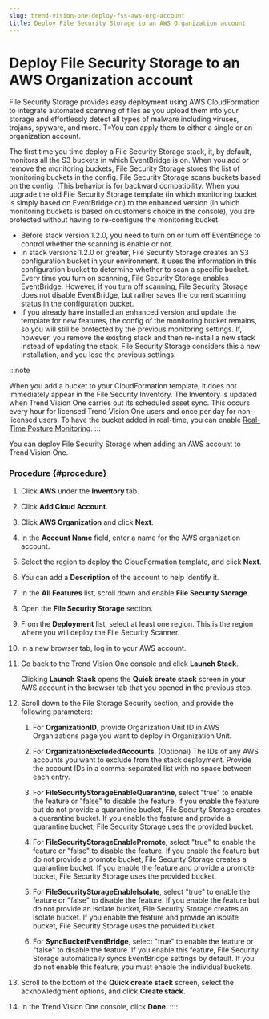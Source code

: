 ```yaml
---
slug: trend-vision-one-deploy-fss-aws-org-account
title: Deploy File Security Storage to an AWS Organization account
---
```

# Deploy File Security Storage to an AWS Organization account

File Security Storage provides easy deployment using AWS CloudFormation to integrate automated scanning of files as you upload them into your storage and effortlessly detect all types of malware including viruses, trojans, spyware, and more. T=You can apply them to either a single or an organization account.

The first time you time deploy a File Security Storage stack, it, by default, monitors all the S3 buckets in which EventBridge is on. When you add or remove the monitoring buckets, File Security Storage stores the list of monitoring buckets in the config. File Security Storage scans buckets based on the config. (This behavior is for backward compatibility. When you upgrade the old File Security Storage template (in which monitoring bucket is simply based on EventBridge on) to the enhanced version (in which monitoring buckets is based on customer’s choice in the console), you are protected without having to re-configure the monitoring bucket.

- Before stack version 1.2.0, you need to turn on or turn off EventBridge to control whether the scanning is enable or not.
- In stack versions 1.2.0 or greater, File Security Storage creates an S3 configuration bucket in your environment. it uses the information in this configuration bucket to determine whether to scan a specific bucket. Every time you turn on scanning, File Security Storage enables EventBridge. However, if you turn off scanning, File Security Storage does not disable EventBridge, but rather saves the current scanning status in the configuration bucket.
- If you already have installed an enhanced version and update the template for new features, the config of the monitoring bucket remains, so you will still be protected by the previous monitoring settings. If, however, you remove the existing stack and then re-install a new stack instead of updating the stack, File Security Storage considers this a new installation, and you lose the previous settings.

:::note

When you add a bucket to your CloudFormation template, it does not immediately appear in the File Security Inventory. The Inventory is updated when Trend Vision One carries out its scheduled asset sync. This occurs every hour for licensed Trend Vision One users and once per day for non-licensed users. To have the bucket added in real-time, you can enable [Real-Time Posture Monitoring](https://docs.trendmicro.com/en-us/documentation/article/trend-vision-one-real-time-threat-monitoring).
:::

You can deploy File Security Storage when adding an AWS account to Trend Vision One.

### Procedure {#procedure}

1.  Click **AWS** under the **Inventory** tab.

2.  Click **Add Cloud Account**.

3.  Click **AWS Organization** and click **Next**.

4.  In the **Account Name** field, enter a name for the AWS organization account.

5.  Select the region to deploy the CloudFormation template, and click **Next**.

6.  You can add a **Description** of the account to help identify it.

7.  In the **All Features** list, scroll down and enable **File Security Storage**.

8.  Open the **File Security Storage** section.

9.  From the **Deployment** list, select at least one region. This is the region where you will deploy the File Security Scanner.

10. In a new browser tab, log in to your AWS account.

11. Go back to the Trend Vision One console and click **Launch Stack**.

    Clicking **Launch Stack** opens the **Quick create stack** screen in your AWS account in the browser tab that you opened in the previous step.

12. Scroll down to the File Storage Security section, and provide the following parameters:

    1.  For **OrganizationID**, provide Organization Unit ID in AWS Organizations page you want to deploy in Organization Unit.

    2.  For **OrganizationExcludedAccounts**, (Optional) The IDs of any AWS accounts you want to exclude from the stack deployment. Provide the account IDs in a comma-separated list with no space between each entry.

    3.  For **FileSecurityStorageEnableQuarantine**, select "true" to enable the feature or "false" to disable the feature. If you enable the feature but do not provide a quarantine bucket, File Security Storage creates a quarantine bucket. If you enable the feature and provide a quarantine bucket, File Security Storage uses the provided bucket.

    4.  For **FileSecurityStorageEnablePromote**, select "true" to enable the feature or "false" to disable the feature. If you enable the feature but do not provide a promote bucket, File Security Storage creates a quarantine bucket. If you enable the feature and provide a promote bucket, File Security Storage uses the provided bucket.

    5.  For **FileSecurityStorageEnableIsolate**, select "true" to enable the feature or "false" to disable the feature. If you enable the feature but do not provide an isolate bucket, File Security Storage creates an isolate bucket. If you enable the feature and provide an isolate bucket, File Security Storage uses the provided bucket.

    6.  For **SyncBucketEventBridge**, select "true" to enable the feature or "false" to disable the feature. If you enable this feature, File Security Storage automatically syncs EventBridge settings by default. If you do not enable this feature, you must enable the individual buckets.

13. Scroll to the bottom of the **Quick create stack** screen, select the acknowledgment options, and click **Create stack.**

14. In the Trend Vision One console, click **Done**.
::::
